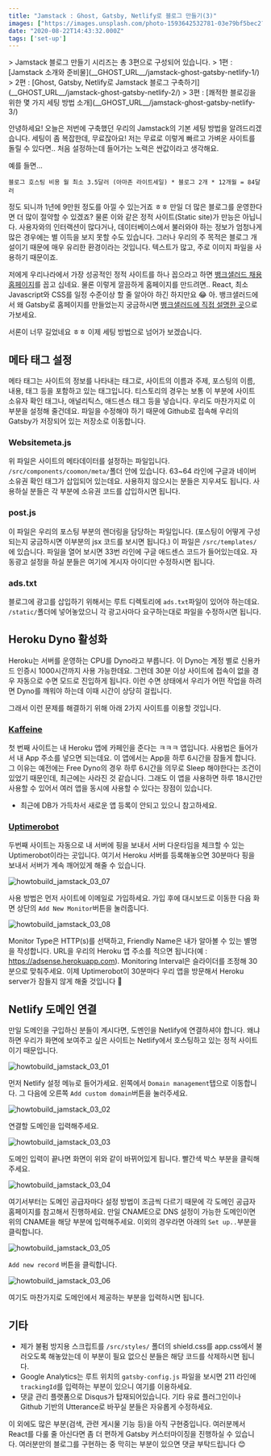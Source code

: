 ```yaml
---
title: "Jamstack : Ghost, Gatsby, Netlify로 블로그 만들기(3)"
images: ["https://images.unsplash.com/photo-1593642532781-03e79bf5bec2?ixlib=rb-1.2.1&q=80&fm=jpg&crop=entropy&cs=tinysrgb&w=2000&fit=max&ixid=eyJhcHBfaWQiOjExNzczfQ"]
date: "2020-08-22T14:43:32.000Z"
tags: ['set-up']
---
```


<TOCInline toc={props.toc} asDisclosure />
> Jamstack 블로그 만들기 시리즈는 총 3편으로 구성되어 있습니다.
> 1편 : [Jamstack 소개와 준비물](__GHOST_URL__/jamstack-ghost-gatsby-netlify-1/)
> 2편 : [Ghost, Gatsby, Netlify로 Jamstack 블로그 구축하기](__GHOST_URL__/jamstack-ghost-gatsby-netlify-2/)
> 3편 : [쾌적한 블로깅을 위한 몇 가지 세팅 방법 소개](__GHOST_URL__/jamstack-ghost-gatsby-netlify-3/)

안녕하세요! 오늘은 저번에 구축했던 우리의 Jamstack의 기본 세팅 방법을 알려드리겠습니다. 세팅이 좀 복잡한데, 무료잖아요! 저는 무료로 이렇게 빠르고 가벼운 사이트를 돌릴 수 있다면.. 처음 설정하는데 들어가는 노력은 싼값이라고 생각해요.

예를 들면...

```
블로그 호스팅 비용 월 최소 3.5달러 (아마존 라이트세일) * 블로그 2개 * 12개월 = 84달러
```

정도 되니까 1년에 9만원 정도를 아낄 수 있는거죠 ㅎㅎ 만일 더 많은 블로그를 운영한다면 더 많이 절약할 수 있겠죠? 물론 이와 같은 정적 사이트(Static site)가 만능은 아닙니다. 사용자와의 인터랙션이 많다거나, 데이터베이스에서 불러와야 하는 정보가 엄청나게 많은 경우에는 별 이득을 보지 못할 수도 있습니다. 그러나 우리의 주 목적은 블로그 개설이기 때문에 매우 유리한 환경이라는 것입니다. 텍스트가 많고, 주로 이미지 파일을 사용하기 때문이죠. 

저에게 우리나라에서 가장 성공적인 정적 사이트를 하나 꼽으라고 하면 [뱅크샐러드 채용 홈페이지](https://career.banksalad.com/about/)를 꼽고 십네요. 물론 이렇게 깔끔하게 홈페이지를 만드려면.. React, 최소 Javascript와 CSS를 일정 수준이상 할 줄 알아야 하긴 하지만요 😂 아. 뱅크샐러드에서 왜 Gatsby로 홈페이지를 만들었는지 궁금하시면 [뱅크샐러드에 직접 설명한 곳](https://blog.banksalad.com/tech/build-a-website-with-gatsby/)으로 가보세요.

서론이 너무 길었네요 ㅎㅎ 이제 세팅 방법으로 넘어가 보겠습니다.



## 메타 태그 설정

메타 태그는 사이트의 정보를 나타내는 태그로, 사이트의 이름과 주제, 포스팅의 이름, 내용, 태그 등을 포함하고 있는 태그입니다. 티스토리의 경우는 보통 이 부분에 사이트 소유자 확인 태그나, 애널리틱스, 애드센스 태그 등을 넣습니다. 우리도 마찬가지로 이 부분을 설정해 줄건데요. 파일을 수정해야 하기 때문에 Github로 접속해 우리의 Gatsby가 저장되어 있는 저장소로 이동합니다.



### Websitemeta.js

위 파일은 사이트의 메타데이터를 설정하는 파일입니다. `/src/components/coomon/meta/`폴더 안에 있습니다. 63~64 라인에 구글과 네이버 소유권 확인 태그가 삽입되어 있는데요. 사용하지 않으시는 분들은 지우셔도 됩니다. 사용하실 분들은 각 부분에 소유권 코드를 삽입하시면 됩니다.



### post.js

이 파일은 우리의 포스팅 부분의 렌더링을 담당하는 파일입니다. (포스팅이 어떻게 구성되는지 궁금하시면 이부분의 jsx 코드를 보시면 됩니다.) 이 파일은 `/src/templates/`에 있습니다. 파일을 열어 보시면 33번 라인에 구글 애드센스 코드가 들어있는데요. 자동광고 설정을 하실 분들은 여기에 게시자 아이디만 수정하시면 됩니다.



### ads.txt

블로그에 광고를 삽입하기 위해서는 루트 디렉토리에 `ads.txt`파일이 있어야 하는데요. `/static/`폴더에 넣어놓았으니 각 광고사마다 요구하는대로 파일을 수정하시면 됩니다.



## Heroku Dyno 활성화

Heroku는 서버를 운영하는 CPU를 Dyno라고 부릅니다. 이 Dyno는 계정 별로 신용카드 인증시 1000시간까지 사용 가능한데요. 그런데 30분 이상 사이트에 접속이 없을 경우 자동으로 수면 모드로 진입하게 됩니다. 이런 수면 상태에서 우리가 어떤 작업을 하려면 Dyno를 깨워야 하는데 이때 시간이 상당히 걸립니다.

그래서 이런 문제를 해결하기 위해 아래 2가지 사이트를 이용할 것입니다. 



### [Kaffeine](https://kaffeine.herokuapp.com/)

첫 번째 사이트는 내 Heroku 앱에 카페인을 준다는 ㅋㅋㅋ 앱입니다. 사용법은 들어가서 내 App 주소를 넣으면 되는데요. 이 앱에서는 App을 하루 6시간을 잠들게 합니다. 그 이유는 예전에는 Free Dyno의 경우 하루 6시간을 의무로 Sleep 해야한다는 조건이 있었기 때문인데, 최근에는 사라진 것 같습니다. 그래도 이 앱을 사용하면 하루 18시간만 사용할 수 있어서 여러 앱을 동시에 사용할 수 있다는 장점이 있습니다.

* 최근에 DB가 가득차서 새로운 앱 등록이 안되고 있으니 참고하세요.



### [Uptimerobot](https://uptimerobot.com/dashboard#mainDashboard)

두번째 사이트는 자동으로 내 서버에 핑을 보내서 서버 다운타임을 체크할 수 있는 Uptimerobot이라는 곳입니다. 여기서 Heroku 서버를 등록해놓으면 30분마다 핑을 보내서 서버가 계속 깨어있게 해줄 수 있습니다.

![howtobuild_jamstack_03_07](https://res-2.cloudinary.com/hwrfsjit3/image/upload/q_auto/v1/ghost-blog-images/howtobuild_jamstack_03_07.png)

사용 방법은 먼저 사이트에 이메일로 가입하세요. 가입 후에 대시보드로 이동한 다음 화면 상단의 `Add New Monitor`버튼을 눌러줍니다.

![howtobuild_jamstack_03_08](https://res-3.cloudinary.com/hwrfsjit3/image/upload/q_auto/v1/ghost-blog-images/howtobuild_jamstack_03_08.png)

Monitor Type은 HTTP(s)를 선택하고, Friendly Name은 내가 알아볼 수 있는 별명을 작성합니다. URL을 우리의 Heroku 앱 주소를 적으면 됩니다(예 : https://adsense.herokuapp.com). Monitoring Interval은 슬라이더를 조정해 30분으로 맞춰주세요. 이제 Uptimerobot이 30분마다 우리 앱을 방문해서 Heroku server가 잠들지 않게 해줄 것입니다 🤗

## Netlify 도메인 연결

만일 도메인을 구입하신 분들이 계시다면, 도멘인을 Netlify에 연결하셔야 합니다. 왜냐하면 우리가 화면에 보여주고 싶은 사이트는 Netlify에서 호스팅하고 있는 정적 사이트이기 때문입니다.

![howtobuild_jamstack_03_01](https://res-3.cloudinary.com/hwrfsjit3/image/upload/q_auto/v1/ghost-blog-images/howtobuild_jamstack_03_01.png)

먼저 Netlify 설정 메뉴로 들어가세요. 왼쪽에서 `Domain management`탭으로 이동합니다. 그 다음에 오른쪽 `Add custom domain`버튼을 눌러주세요.

![howtobuild_jamstack_03_02](https://res-5.cloudinary.com/hwrfsjit3/image/upload/q_auto/v1/ghost-blog-images/howtobuild_jamstack_03_02.png)


연결할 도메인을 입력해주세요.

![howtobuild_jamstack_03_03](https://res-5.cloudinary.com/hwrfsjit3/image/upload/q_auto/v1/ghost-blog-images/howtobuild_jamstack_03_03.png)

도메인 입력이 끝나면 화면이 위와 같이 바뀌어있게 됩니다. 빨간색 박스 부분을 클릭해주세요.

![howtobuild_jamstack_03_04](https://res-1.cloudinary.com/hwrfsjit3/image/upload/q_auto/v1/ghost-blog-images/howtobuild_jamstack_03_04.png)

여기서부터는 도메인 공급자마다 설정 방법이 조금씩 다르기 때문에 각 도메인 공급자 홈페이지를 참고해서 진행하세요. 만일 CNAME으로 DNS 설정이 가능한 도메인이면 위의 CNAME을 해당 부분에 입력해주세요. 이외의 경우라면 아래의 `Set up..`부분을 클릭합니다.

![howtobuild_jamstack_03_05](https://res-4.cloudinary.com/hwrfsjit3/image/upload/q_auto/v1/ghost-blog-images/howtobuild_jamstack_03_05.png)

`Add new record` 버튼을 클릭합니다.

![howtobuild_jamstack_03_06](https://res-3.cloudinary.com/hwrfsjit3/image/upload/q_auto/v1/ghost-blog-images/howtobuild_jamstack_03_06.png)

여기도 마찬가지로 도메인에서 제공하는 부분을 입력하시면 됩니다.

## 기타

- 제가 불펌 방지용 스크립트를 `/src/styles/` 폴더의 shield.css를 app.css에서 불러오도록 해놓았는데 이 부분이 필요 없으신 분들은 해당 코드를 삭제하시면 됩니다.
- Google Analytics는 루트 위치의 `gatsby-config.js` 파일을 보시면 211 라인에 `trackingId`를 입력하는 부분이 있으니 여기를 이용하세요.
- 댓글 관리 플랫폼으로 Disqus가 탑재되어있습니다. 기타 유료 플러그인이나 Github 기반의 Utterance로 바꾸실 분들은 자유롭게 수정하세요.

이 외에도 많은 부분(검색, 관련 게시물 기능 등)을 아직 구현중입니다. 여러분께서 React를 다룰 줄 아신다면 좀 더 편하게 Gatsby 커스터마이징을 진행하실 수 있습니다. 여러분만의 블로그를 구현하는 중 막히는 부분이 있으면 댓글 부탁드립니다 😊
